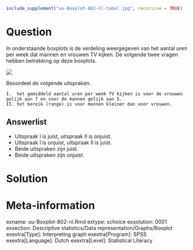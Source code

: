 ```r
include_supplement("uu-Boxplot-802-nl-tabel.jpg", recursive = TRUE)
```



Question
========
  
In onderstaande boxplots is de verdeling weergegeven van het aantal uren per week dat mannen en vrouwen TV kijken. De volgende twee vragen hebben betrekking op deze boxplots.


![](uu-Boxplot-802-nl-tabel.jpg)

Beoordeel de volgende uitspraken.

	I. 	het gemiddeld aantal uren per week TV kijken is voor de vrouwen gelijk aan 7 en voor de mannen gelijk aan 5.
	II. het bereik (range) is voor mannen kleiner dan voor vrouwen.


  
Answerlist
----------
* Uitspraak I is juist, uitspraak II is onjuist. 
* Uitspraak I is onjuist, uitspraak II is juist. 
* Beide uitspraken zijn juist. 
* Beide uitspraken zijn onjuist. 



Solution
========


Meta-information
================
exname: uu-Boxplot-802-nl.Rmd
extype: schoice
exsolution: 0001
exsection: Descriptive statistics/Data representation/Graphs/Boxplot
exextra[Type]: Interpreting graph
exextra[Program]: SPSS
exextra[Language]: Dutch
exextra[Level]: Statistical Literacy
